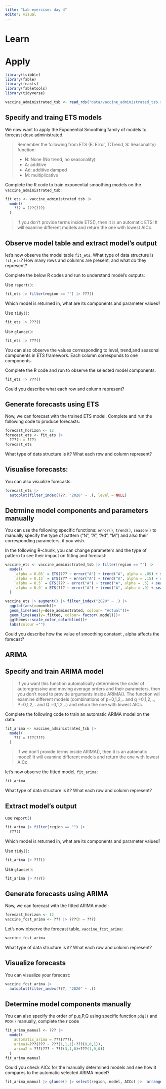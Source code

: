 ```yaml
---
title: "Lab exercise: day 4"
editor: visual
---
```


# Learn

# Apply

```r
library(tsibble)
library(fable)
library(feasts)
library(fabletools)
library(tidyverse)

vaccine_administrated_tsb <- read_rds("data/vaccine_administrated_tsb.rds")
```


## Specify and traing ETS models

We now want to apply the Exponential Smoothing family of models to forecast dose administrated.

> Remember the following from ETS (E: Error, T:Trend, S: Seasonality) function:
>
> -   N: None (No trend, no seasonality)
> -   A: additive
> -   Ad: additive damped
> -   M: multiplicative

Complete the R code to train exponential smoothing models on the `vaccine_administrated_tsb`:

```r
fit_ets <- vaccine_administrated_tsb |>
  model(
    ??? = ???(???)
  )
```

> If you don't provide terms inside ETS(), then it is an automatic ETS! It will examine different models and return the one with lowest AICc.

## Observe model table and extract model's output

let's now observe the model table `fit_ets`. What type of data structure is `fit_ets`? How many rows and columns are present, and what do they represent?

Complete the below R codes and run to understand model's outputs:

Use `report()`:

```r
fit_ets |> filter(region == "") |> ???()
```

Which model is returned in, what are its components and parameter values?

Use `tidy()`:

```r
fit_ets |> ???()
```

Use `glance()`:

```r
fit_ets |> ???()
```

You can also observe the values corresponding to level, trend,and seasonal components in ETS framework. Each column corresponds to one components.

Complete the R code and run to observe the selected model components:

```r
fit_ets |> ???()
```

Could you describe what each row and column represent?

## Generate forecasts using ETS

Now, we can forecast with the trained ETS model. Complete and run the following code to produce forecasts:

```r
forecast_horizon <- 12
forecast_ets <- fit_ets |>
  ???(h = ???) 
forecast_ets
```

What type of data structure is it? What each row and column represent?

## Visualise forecasts:

You can also visualize forecasts:

```r
forecast_ets |>
  autoplot(filter_index(???, "2020" ~ .), level = NULL)
```

## Detrmine model components and parameters manually

You can use the following specific functions: `error()`, `trend()`, `season()` to manually specify the type of pattern ("N", "A", "Ad", "M") and also their corresponding parameters, if you wish.

In the following R-chunk, you can change parameters and the type of pattern to see their impact on fitting and forecast:

```r
vaccine_ets <- vaccine_administrated_tsb |> filter(region == "") |> 
  model(
    `alpha = 0.05` = ETS(??? ~ error("A") + trend("A", alpha = .05) + season("N")),
    `alpha = 0.15` = ETS(??? ~ error("A") + trend("A", alpha = .15) + season("N")),
    `alpha = 0.5` = ETS(??? ~ error("A") + trend("A", alpha = .5) + season("N")),
    `alpha = 0.9` = ETS(??? ~ error("A") + trend("A", alpha = .9) + season("N"))
  )

vaccine_ets |> augment() |> filter_index("2020" ~ .) |> 
  ggplot(aes(x=month))+
  geom_line(aes(y=dose_adminstrated, colour= "Actual"))+
  geom_line(aes(y=.fitted, colour= factor(.model)))+
  ggthemes::scale_color_colorblind()+
  labs(colour ="")
```

Could you describe how the value of smoothing constant , alpha affects the forecast?

## ARIMA

## Specify and train ARIMA model

> If you want this function automatically determines the order of autoregressive and moving average orders and their parameters, then you don't need to provide arguments inside ARIMA(). The function will examine different models (combinations of p=0,1,2,.. and q =0,1,2,.., P=0,1,2,.. and Q =0,1,2,..) and return the one with lowest AICc.

Complete the following code to train an automatic ARIMA model on the data:

```r
fit_arima <- vaccine_administrated_tsb |>
  model(
    ??? = ???(???)
  )
```

> If we don't provide terms inside ARIMA(), then it is an automatic model! It will examine different models and return the one with lowest AICc.

let's now observe the fitted model, `fit_arima`:

```r
fit_arima
```

What type of data structure is it? What each row and column represent?

## Extract model's output

use `report()`

```r
fit_arima |> filter(region == "") |> 
  ???()
```

Which model is returned in, what are its components and parameter values?

Use `tidy()`:

```r
fit_arima |> ???()
```

Use `glance()`:

```r
fit_arima |> ???()
```

## Generate forecasts using ARIMA

Now, we can forecast with the fitted ARIMA model:

```r
forecast_horizon <- 12
vaccine_fcst_arima <- ??? |> ???(h = ???)  
```

Let's now observe the forecast table, `vaccine_fcst_arima`:

```r
vaccine_fcst_arima
```

What type of data structure is it? What each row and column represent?

## Visualize forecasts

You can visualize your forecast:

```r
vaccine_fcst_arima |> 
  autoplot(filter_index(???, "2020" ~ .))
```

## Determine model components manually

You can also specify the order of p,q,P,Q using specific function `pdq()` and `PDQ()` manually, complete the r code

```r
fit_arima_manual <- ??? |>
  model(
    automatic_arima = ???(???),
    arima1=???(??? ~ ???(1,1,1)+???(0,0,1)),
    arima2 = ???(??? ~ ???(3,1,0)+???(1,0,0))
  )
fit_arima_manual
```

Could you check AICc for the manually determined models and see how it compares to the automatic selected ARIMA model?

```r
fit_arima_manual |> glance() |> select(region,.model, AICc) |>  arrange(region,AICc)
```
